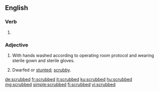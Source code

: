 ==English==

===Verb===
{{head|en|verb form}}

# {{en-past of|scrub}}

===Adjective===
{{en-adj}}

# {{label|en|surgery|not comparable}} With hands washed according to operating room protocol and wearing sterile gown and sterile gloves.
# Dwarfed or [[stunted]]; [[scrubby]].

[[de:scrubbed]]
[[fr:scrubbed]]
[[it:scrubbed]]
[[ku:scrubbed]]
[[hu:scrubbed]]
[[mg:scrubbed]]
[[simple:scrubbed]]
[[fi:scrubbed]]
[[vi:scrubbed]]